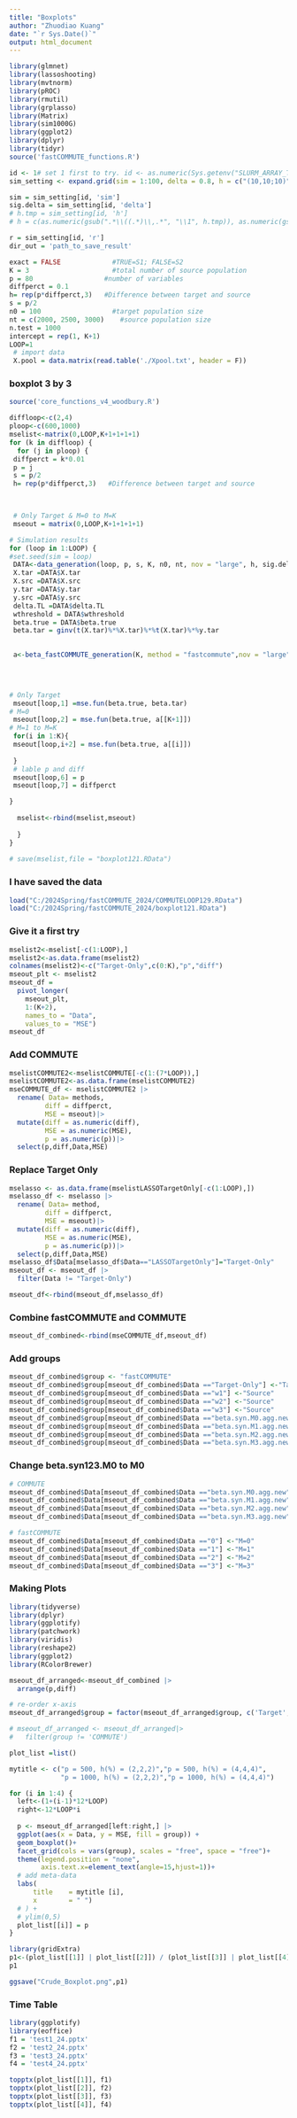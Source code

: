 ---
title: "Boxplots"
author: "Zhuodiao Kuang"
date: "`r Sys.Date()`"
output: html_document
---


```{r, packages loading and default set,echo = FALSE, message = FALSE, warning = FALSE}
library(glmnet)
library(lassoshooting)
library(mvtnorm)
library(pROC)
library(rmutil)
library(grplasso)
library(Matrix)
library(sim1000G)
library(ggplot2)
library(dplyr)
library(tidyr)
source('fastCOMMUTE_functions.R')

```



```{r GENERAL SETTING}
id <- 1# set 1 first to try. id <- as.numeric(Sys.getenv("SLURM_ARRAY_TASK_ID"))
sim_setting <- expand.grid(sim = 1:100, delta = 0.8, h = c("(10,10;10)","(30,30;30)","(60,60;60)","(10,60;60)"), r = 25)

sim = sim_setting[id, 'sim']
sig.delta = sim_setting[id, 'delta'] 
# h.tmp = sim_setting[id, 'h'] 
# h = c(as.numeric(gsub(".*\\((.*)\\,.*", "\\1", h.tmp)), as.numeric(gsub(".*\\,(.*)\\;.*", "\\1", h.tmp)), as.numeric(gsub(".*\\;(.*)\\).*", "\\1", h.tmp)))

r = sim_setting[id, 'r']
dir_out = 'path_to_save_result'

exact = FALSE             #TRUE=S1; FALSE=S2
K = 3                     #total number of source population 
p = 80                  #number of variables
diffperct = 0.1
h= rep(p*diffperct,3)   #Difference between target and source
s = p/2
n0 = 100                  #target population size
nt = c(2000, 2500, 3000)    #source population size
n.test = 1000
intercept = rep(1, K+1)
LOOP=1
 # import data
 X.pool = data.matrix(read.table('./Xpool.txt', header = F))
```

### boxplot 3 by 3

```{r Generate fastCOMMUTE DONT NEED TO DO IT AGAIN}
source('core_functions_v4_woodbury.R')

diffloop<-c(2,4)
ploop<-c(600,1000)
mselist<-matrix(0,LOOP,K+1+1+1+1)
for (k in diffloop) {
  for (j in ploop) {
 diffperct = k*0.01
 p = j
 s = p/2
 h= rep(p*diffperct,3)   #Difference between target and source
 


 # Only Target & M=0 to M=K
 mseout = matrix(0,LOOP,K+1+1+1+1)

# Simulation results  
for (loop in 1:LOOP) {
#set.seed(sim = loop)
 DATA<-data_generation(loop, p, s, K, n0, nt, nov = "large", h, sig.delta, intercept, exact, r, n.test)
 X.tar =DATA$X.tar
 X.src =DATA$X.src
 y.tar =DATA$y.tar
 y.src =DATA$y.src
 delta.TL =DATA$delta.TL
 wthreshold = DATA$wthreshold 
 beta.true = DATA$beta.true
 beta.tar = ginv(t(X.tar)%*%X.tar)%*%t(X.tar)%*%y.tar

 
 a<-beta_fastCOMMUTE_generation(K, method = "fastcommute",nov = "large",X.tar,X.src,y.tar,y.src,delta.TL,wthreshold,beta.true)
   
 


# Only Target
 mseout[loop,1] =mse.fun(beta.true, beta.tar)
# M=0 
 mseout[loop,2] = mse.fun(beta.true, a[[K+1]])
# M=1 to M=K 
 for(i in 1:K){
 mseout[loop,i+2] = mse.fun(beta.true, a[[i]])
    
 }
 # lable p and diff
 mseout[loop,6] = p
 mseout[loop,7] = diffperct

}
  
  mselist<-rbind(mselist,mseout)
  
  }
} 
 
# save(mselist,file = "boxplot121.RData") 
```


### I have saved the data

```{r}
load("C:/2024Spring/fastCOMMUTE_2024/COMMUTELOOP129.RData")
load("C:/2024Spring/fastCOMMUTE_2024/boxplot121.RData")


```

### Give it a first try

```{r}
mselist2<-mselist[-c(1:LOOP),]
mselist2<-as.data.frame(mselist2)
colnames(mselist2)<-c("Target-Only",c(0:K),"p","diff")
mseout_plt <- mselist2
mseout_df = 
  pivot_longer(
    mseout_plt, 
    1:(K+2),
    names_to = "Data", 
    values_to = "MSE")
mseout_df
```

### Add COMMUTE

```{r}
mselistCOMMUTE2<-mselistCOMMUTE[-c(1:(7*LOOP)),]
mselistCOMMUTE2<-as.data.frame(mselistCOMMUTE2)
mseCOMMUTE_df <- mselistCOMMUTE2 |>
  rename( Data= methods,
         diff = diffperct,
         MSE = mseout)|>
  mutate(diff = as.numeric(diff),
         MSE = as.numeric(MSE),
         p = as.numeric(p))|>
  select(p,diff,Data,MSE)

```

### Replace Target Only

```{r}
mselasso <- as.data.frame(mselistLASSOTargetOnly[-c(1:LOOP),])
mselasso_df <- mselasso |>
  rename( Data= method,
         diff = diffperct,
         MSE = mseout)|>
  mutate(diff = as.numeric(diff),
         MSE = as.numeric(MSE),
         p = as.numeric(p))|>
  select(p,diff,Data,MSE)
mselasso_df$Data[mselasso_df$Data=="LASSOTargetOnly"]="Target-Only"
mseout_df <- mseout_df |>
  filter(Data != "Target-Only")

mseout_df<-rbind(mseout_df,mselasso_df)

```

### Combine fastCOMMUTE and COMMUTE

```{r}

mseout_df_combined<-rbind(mseCOMMUTE_df,mseout_df)

```

### Add groups

```{r}
mseout_df_combined$group <- "fastCOMMUTE"
mseout_df_combined$group[mseout_df_combined$Data =="Target-Only"] <-"Target"
mseout_df_combined$group[mseout_df_combined$Data =="w1"] <-"Source"
mseout_df_combined$group[mseout_df_combined$Data =="w2"] <-"Source"
mseout_df_combined$group[mseout_df_combined$Data =="w3"] <-"Source"
mseout_df_combined$group[mseout_df_combined$Data =="beta.syn.M0.agg.new"] <-"COMMUTE"
mseout_df_combined$group[mseout_df_combined$Data =="beta.syn.M1.agg.new"] <-"COMMUTE"
mseout_df_combined$group[mseout_df_combined$Data =="beta.syn.M2.agg.new"] <-"COMMUTE"
mseout_df_combined$group[mseout_df_combined$Data =="beta.syn.M3.agg.new"] <-"COMMUTE"


```

### Change beta.syn123.M0 to M0

```{r}
# COMMUTE
mseout_df_combined$Data[mseout_df_combined$Data =="beta.syn.M0.agg.new"] <-"M=0"
mseout_df_combined$Data[mseout_df_combined$Data =="beta.syn.M1.agg.new"] <-"M=1"
mseout_df_combined$Data[mseout_df_combined$Data =="beta.syn.M2.agg.new"] <-"M=2"
mseout_df_combined$Data[mseout_df_combined$Data =="beta.syn.M3.agg.new"] <-"M=3"

# fastCOMMUTE
mseout_df_combined$Data[mseout_df_combined$Data =="0"] <-"M=0"
mseout_df_combined$Data[mseout_df_combined$Data =="1"] <-"M=1"
mseout_df_combined$Data[mseout_df_combined$Data =="2"] <-"M=2"
mseout_df_combined$Data[mseout_df_combined$Data =="3"] <-"M=3"

```



### Making Plots

```{r}
library(tidyverse)
library(dplyr)
library(ggplotify)
library(patchwork)
library(viridis)
library(reshape2)
library(ggplot2)
library(RColorBrewer)

mseout_df_arranged<-mseout_df_combined |>
  arrange(p,diff)

# re-order x-axis
mseout_df_arranged$group = factor(mseout_df_arranged$group, c('Target','Source','COMMUTE','fastCOMMUTE'))

# mseout_df_arranged <- mseout_df_arranged|>
#   filter(group != 'COMMUTE')

plot_list =list()

mytitle <- c("p = 500, h(%) = (2,2,2)","p = 500, h(%) = (4,4,4)",
             "p = 1000, h(%) = (2,2,2)","p = 1000, h(%) = (4,4,4)")

for (i in 1:4) {
  left<-(1+(i-1)*12*LOOP)
  right<-12*LOOP*i
  
  p <- mseout_df_arranged[left:right,] |>  
  ggplot(aes(x = Data, y = MSE, fill = group)) +
  geom_boxplot()+ 
  facet_grid(cols = vars(group), scales = "free", space = "free")+
  theme(legend.position = "none",
        axis.text.x=element_text(angle=15,hjust=1))+
  # add meta-data
  labs(
      title    = mytitle [i],
      x        = " ")
  # ) +
  # ylim(0,5)
  plot_list[[i]] = p
}

library(gridExtra)
p1<-(plot_list[[1]] | plot_list[[2]]) / (plot_list[[3]] | plot_list[[4]])
p1

ggsave("Crude_Boxplot.png",p1)
```








### Time Table

```{r timetable}
library(ggplotify)
library(eoffice)
f1 = 'test1_24.pptx'
f2 = 'test2_24.pptx'
f3 = 'test3_24.pptx'
f4 = 'test4_24.pptx'

topptx(plot_list[[1]], f1)
topptx(plot_list[[2]], f2)
topptx(plot_list[[3]], f3)
topptx(plot_list[[4]], f4)

```



